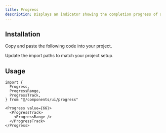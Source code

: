 ```yaml
---
title: Progress
description: Displays an indicator showing the completion progress of a task, typically displayed as a progress bar.
---
```


<ComponentPreview name="progress-01" />

## Installation

<ComponentInstall>

<Fragment slot="manual">

<Steps>

<Step>Copy and paste the following code into your project.</Step>

<ComponentSource component="progress" />

<Step>Update the import paths to match your project setup.</Step>

</Steps>

</Fragment>

</ComponentInstall>

## Usage

```tsx
import {
  Progress,
  ProgressRange,
  ProgressTrack,
} from "@/components/ui/progress"
```

```tsx
<Progress value={66}>
  <ProgressTrack>
    <ProgressRange />
  </ProgressTrack>
</Progress>
```
